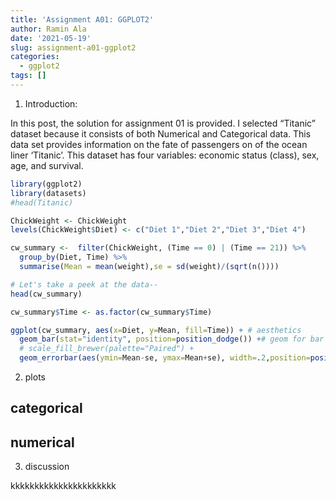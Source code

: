 ```yaml
---
title: 'Assignment A01: GGPLOT2'
author: Ramin Ala
date: '2021-05-19'
slug: assignment-a01-ggplot2
categories:
  - ggplot2
tags: []
---
```


1. Introduction:

  In this post, the solution for assignment 01 is provided. I selected "Titanic" dataset because it consists of both Numerical and Categorical data.
  This data set provides information on the fate of passengers on of the ocean liner ‘Titanic’. This dataset has four variables: economic status (class), sex, age, and survival.

```r
library(ggplot2)
library(datasets)
#head(Titanic)

ChickWeight <- ChickWeight
levels(ChickWeight$Diet) <- c("Diet 1","Diet 2","Diet 3","Diet 4")

cw_summary <-  filter(ChickWeight, (Time == 0) | (Time == 21)) %>%
  group_by(Diet, Time) %>%
  summarise(Mean = mean(weight),se = sd(weight)/(sqrt(n()))) 

# Let's take a peek at the data--
head(cw_summary)

cw_summary$Time <- as.factor(cw_summary$Time) 

ggplot(cw_summary, aes(x=Diet, y=Mean, fill=Time)) + # aesthetics
  geom_bar(stat="identity", position=position_dodge()) +# geom for bar plots
  # scale_fill_brewer(palette="Paired") +
  geom_errorbar(aes(ymin=Mean-se, ymax=Mean+se), width=.2,position=position_dodge(.9))  #geom for error bars
```

2. plots

## categorical

## numerical



3. discussion


kkkkkkkkkkkkkkkkkkkkkk